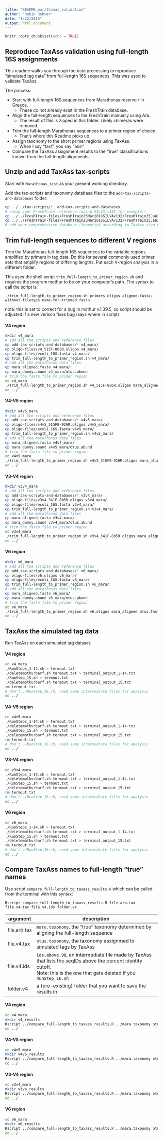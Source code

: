 ```yaml
---
title: "README_marathonas_validation"
author: "Robin Rohwer"
date: "1/22/2018"
output: html_document
---
```


```r
knitr::opts_chunk$set(echo = TRUE)
```



## Reproduce TaxAss validation using full-length 16S assignments

This readme walks you through the data processing to reproduce "simulated 
tag data" from full-length 16S sequences. This was used to validate TaxAss.

The process:  

* Start with full-length 16S sequences from Marathonas reservoir in Greece.   
    * These do not already exist in the FreshTrain database.  
* Align the full-length sequences to the FreshTrain manually using Arb.   
    * The result of this is zipped in this folder. Likely chimeras were removed.  
* Trim the full-length Marathonas sequences to a primer region of choice.   
    * That's where this Readme picks up.  
* Assign taxonomy to the short primer regions using TaxAss.  
    * When I say "tax!", you say "ass!"  
* Compare the TaxAss assignment results to the "true" classifications known 
from the full-length alignments.




## Unzip and add TaxAss tax-scripts  

Start with `Marathonas_test` as your present working directory.  

Add the tax-scripts and taxonomy database files to the `add-tax-scripts-and-databases` folder:  

```bash
cp ../../tax-scripts/*  add-tax-scripts-and-databases
# unzip your FreshTrain reference (using SILVA v132 for example:)
cp ../../FreshTrain-files/FreshTrain25Mar2018SILVAv132/FreshTrain25Jan2018SILVAv132.fasta add-tax-scripts-and-databases/custom.fasta
cp ../../FreshTrain-files/FreshTrain25Mar2018SILVAv132/FreshTrain25Jan2018SILVAv132.taxonomy add-tax-scripts-and-databases/custom.taxonomy
# add your comprehensive database (formatted according to TaxAss step 0, named general.fasta and general.taxonomy)
```  




## Trim full-length sequences to different V regions  

Trim the Marathonas full-length 16S sequences to the variable regions amplified by primers in tag data. Do this for several commonly used primer sets that amplify regions of differing lengths. Put
each V-region analysis in a different folder.

This uses the shell script `trim_full-length_to_primer_region.sh` and requires the program mothur to be on your computer's path. The syntax to call the script is:  
```
./trim_full-length_to_primer_region.sh primers.oligos aligned-fasta-without-filetype name-for-trimmed.fasta
```
note: this is set to correct for a bug in mothur v.1.39.5, so script should be adjusted if a new verison fixes bug (says where in script)

#### V4 region
```bash
mkdir v4_mara
# add all the scripts and reference files
cp add-tax-scripts-and-databases/* v4_mara/
cp oligo-files/v4_515F-806R.oligos v4_mara/
cp oligo-files/ecoli_16S.fasta v4_mara/
cp trim_full-length_to_primer_region.sh v4_mara/
# add all the marathonas data files
cp mara_aligned.fasta v4_mara/
cp mara_dummy.abund v4_mara/otus.abund
# trim the fasta file to primer region
cd v4_mara
./trim_full-length_to_primer_region.sh v4_515F-806R.oligos mara_aligned otus.fasta
cd ../
```

#### V4-V5 region
```bash
mkdir v4v5_mara
# add all the scripts and reference files
cp add-tax-scripts-and-databases/* v4v5_mara/
cp oligo-files/v4v5_515FB-926R.oligos v4v5_mara/
cp oligo-files/ecoli_16S.fasta v4v5_mara/
cp trim_full-length_to_primer_region.sh v4v5_mara/
# add all the marathonas data files
cp mara_aligned.fasta v4v5_mara/
cp mara_dummy.abund v4v5_mara/otus.abund
# trim the fasta file to primer region
cd v4v5_mara
./trim_full-length_to_primer_region.sh v4v5_515FB-926R.oligos mara_aligned otus.fasta
cd ../
```

#### V3-V4 region
```bash
mkdir v3v4_mara
# add all the scripts and reference files
cp add-tax-scripts-and-databases/* v3v4_mara/
cp oligo-files/v3v4_341F-805R.oligos v3v4_mara/
cp oligo-files/ecoli_16S.fasta v3v4_mara/
cp trim_full-length_to_primer_region.sh v3v4_mara/
# add all the marathonas data files
cp mara_aligned.fasta v3v4_mara/
cp mara_dummy.abund v3v4_mara/otus.abund
# trim the fasta file to primer region
cd v3v4_mara
./trim_full-length_to_primer_region.sh v3v4_341F-805R.oligos mara_aligned otus.fasta
cd ../
```

#### V6 region
```bash
mkdir v6_mara
# add all the scripts and reference files
cp add-tax-scripts-and-databases/* v6_mara/
cp oligo-files/v6.oligos v6_mara/
cp oligo-files/ecoli_16S.fasta v6_mara/
cp trim_full-length_to_primer_region.sh v6_mara/
# add all the marathonas data files
cp mara_aligned.fasta v6_mara/
cp mara_dummy.abund v6_mara/otus.abund
# trim the fasta file to primer region
cd v6_mara
./trim_full-length_to_primer_region.sh v6.oligos mara_aligned otus.fasta
cd ../
```




## TaxAss the simulated tag data  

Run TaxAss on each simulated tag dataset. 

#### V4 region
```bash
cd v4_mara
./RunSteps_1-14.sh > termout.txt
./deletemothurbarf.sh termout.txt > terminal_output_1-14.txt
./RunStep_15.sh > termout.txt
./deletemothurbarf.sh termout.txt > terminal_output_15.txt
rm termout.txt
# don't ./RunStep_16.sh, need some intermediate files for analysis
cd ../
```

#### V4-V5 region
```bash
cd v4v5_mara
./RunSteps_1-14.sh > termout.txt
./deletemothurbarf.sh termout.txt > terminal_output_1-14.txt
./RunStep_15.sh > termout.txt
./deletemothurbarf.sh termout.txt > terminal_output_15.txt
rm termout.txt
# don't ./RunStep_16.sh, need some intermediate files for analysis
cd ../
```

#### V3-V4 region
```bash
cd v3v4_mara
./RunSteps_1-14.sh > termout.txt
./deletemothurbarf.sh termout.txt > terminal_output_1-14.txt
./RunStep_15.sh > termout.txt
./deletemothurbarf.sh termout.txt > terminal_output_15.txt
rm termout.txt
# don't ./RunStep_16.sh, need some intermediate files for analysis
cd ../
```

#### V6 region
```bash
cd v6_mara
./RunSteps_1-14.sh > termout.txt
./deletemothurbarf.sh termout.txt > terminal_output_1-14.txt
./RunStep_15.sh > termout.txt
./deletemothurbarf.sh termout.txt > terminal_output_15.txt
rm termout.txt
# don't ./RunStep_16.sh, need some intermediate files for analysis
cd ../
```




## Compare TaxAss names to full-length "true" names  

Use script `compare_full-length_to_taxass_results.R` which can be called from the 
terminal with this syntax:  
```
Rscript compare_full-length_to_taxass_results.R file.arb.tax file.v4.tax file.v4.ids folder.v4
```

argument       | description
---------------|-----------------------------------------------------------------
file.arb.tax   | `mara.taxonomy`, the "true" taxonomy determined by aligning the full-length sequence  
file.v4.tax    | `otus.taxonomy`, the taxonomy assignmed to simulated tags by TaxAss
file.v4.ids    | `ids.above.98`, an intermediate file made by TaxAss that lists the seqIDs above the percent identity cutoff.<br>Note: this is the one that gets deleted if you `RunStep_16.sh`  
folder.v4      | a (pre-existing) folder that you want to save the results in  




#### V4 region
```bash
cd v4_mara
mkdir v4_results
Rscript ../compare_full-length_to_taxass_results.R ../mara.taxonomy otus.98.80.80.taxonomy ids.above.98 v4_results
cd ../
```

#### V4-V5 region
```bash
cd v4v5_mara
mkdir v4v5_results
Rscript ../compare_full-length_to_taxass_results.R ../mara.taxonomy otus.98.80.80.taxonomy ids.above.98 v4v5_results
cd ../
```

#### V3-V4 region
```bash
cd v3v4_mara
mkdir v3v4_results
Rscript ../compare_full-length_to_taxass_results.R ../mara.taxonomy otus.98.80.80.taxonomy ids.above.98 v3v4_results
cd ../
```

#### V6 region
```bash
cd v6_mara
mkdir v6_results
Rscript ../compare_full-length_to_taxass_results.R ../mara.taxonomy otus.98.80.80.taxonomy ids.above.98 v6_results
cd ../
```


